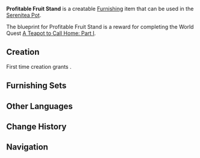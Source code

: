 {{Furnishing Infobox
|id             = 370302
|image          = Item Profitable Fruit Stand.png
|category       = Building
|subcategory    = Mercantile
|rarity         = 3
|adeptal_energy = 60
|load           = 145
|reduced_load   = 106
|description    = A common fruit stand with a blue roof.<br />To the everyday folks of Mondstadt, blue represents calm. In Liyue, the same color has traditionally come to symbolize peace and stability.<br />Of course, neither the roof nor its color has any bearing on the freshness of the fruit... that's down to the shopkeeper.
|blueprint      = [[A Teapot to Call Home: Part I]] Reward
|source1        = [[Adeptal Mirror]]
}}
'''Profitable Fruit Stand''' is a creatable [[Furnishing]] item that can be used in the [[Serenitea Pot]].

The blueprint for Profitable Fruit Stand is a reward for completing the World Quest [[A Teapot to Call Home: Part I]].

==Creation==
First time creation grants {{Item|Trust|24|x=60}}.
{{Recipe
|type = Creation
|time = 14h
|Fir Wood = 8
|Fabric = 2
|Blue Dye = 2
|sort = Fir Wood,Fabric,Blue Dye
}}

==Furnishing Sets==
{{Craft Usage}}

==Other Languages==
{{Other Languages|default_hidden=1
|en      = Profitable Fruit Stand
|zhs     = 生意平稳的水果摊位
|zhs_rm  = Shēngyì Píngwěn de Shuǐguǒ Tānwèi
|zht     = 生意平穩的水果攤位
|zht_rm  = Shēngyì Píngwěn de Shuǐguǒ Tānwèi
|ja      = 儲かっている果物露店
|ja_rm   = Moukatteiru Kudamono Roten
|ko      = 그럭저럭 무난한 과일 노점
|ko_rm   = 
|es      = Puesto de fruta rentable
|fr      = Étal de fruits rentable
|ru      = Прибыльный прилавок с фруктами
|th      = แผงขายผลไม้สุดมั่นคง
|th_rm   = 
|vi      = Sạp Trái Cây Kinh Doanh Ổn Định
|de      = Profitabler Obststand
|id      = Kios Buah yang Menguntungkan
|pt      = Barraca de Frutas Rentável
}}

==Change History==
{{Change History|1.5}}

==Navigation==
{{Furnishing Navbox/Exterior|building}}